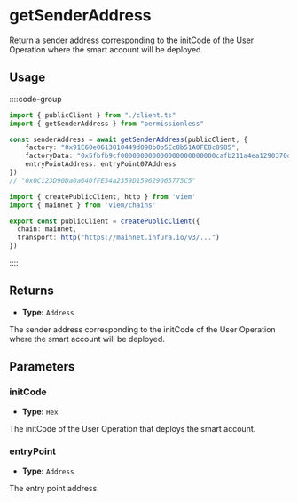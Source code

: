 # getSenderAddress

Return a sender address corresponding to the initCode of the User Operation where the smart account will be deployed.

## Usage

::::code-group

```ts [example.ts]
import { publicClient } from "./client.ts"
import { getSenderAddress } from "permissionless"

const senderAddress = await getSenderAddress(publicClient, {
    factory: "0x91E60e0613810449d098b0b5Ec8b51A0FE8c8985",
    factoryData: "0x5fbfb9cf000000000000000000000000cafb211a4ea1290370d43732fed4da817a2e11ed0000000000000000000000000000000000000000000000000000000000000000"
    entryPointAddress: entryPoint07Address
})
// "0x0C123D90Da0a640fFE54a2359D159629065775C5"
```

```ts [client.ts]
import { createPublicClient, http } from 'viem'
import { mainnet } from 'viem/chains'

export const publicClient = createPublicClient({ 
  chain: mainnet,
  transport: http("https://mainnet.infura.io/v3/...")
})
```

::::

## Returns

- **Type:** `Address`

The sender address corresponding to the initCode of the User Operation where the smart account will be deployed.

## Parameters

### initCode

- **Type:** `Hex`

The initCode of the User Operation that deploys the smart account.

### entryPoint

- **Type:** `Address`

The entry point address.